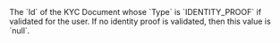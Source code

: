   

  
<ResponseField name="ProofOfIdentity" type="string" default="">    
The `Id` of the KYC Document whose `Type` is `IDENTITY_PROOF` if validated for the user. If no identity proof is validated, then this value is `null`.   

<Expandable title="properties">  

</Expandable> 
</ResponseField>
